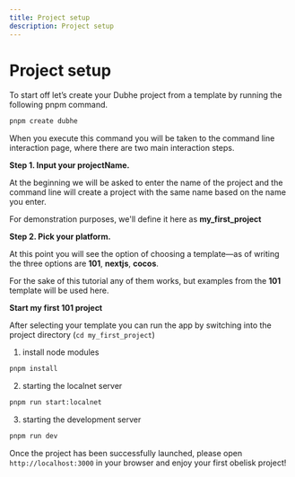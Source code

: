 ```yaml
---
title: Project setup
description: Project setup
---
```


# Project setup

To start off let’s create your Dubhe project from a template by running the following pnpm command.

```bash
pnpm create dubhe
```

When you execute this command you will be taken to the command line interaction page, where there are two main interaction steps.

**Step 1. Input your projectName.**

At the beginning we will be asked to enter the name of the project and the command line will create a project with the same name based on the name you enter.

For demonstration purposes, we'll define it here as **my_first_project**

**Step 2. Pick your platform.**

At this point you will see the option of choosing a template—as of writing the three options are **101**, **nextjs**, **cocos**.

For the sake of this tutorial any of them works, but examples from the **101** template will be used here.

**Start my first 101 project**

After selecting your template you can run the app by switching into the project directory (`cd my_first_project`)

1. install node modules

```bash
pnpm install
```

2. starting the localnet server

```bash
pnpm run start:localnet
```

3. starting the development server

```bash
pnpm run dev
```

Once the project has been successfully launched, please open `http://localhost:3000` in your browser and enjoy your first obelisk project!
